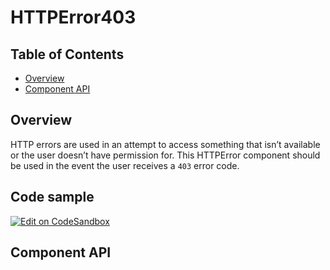 
# HTTPError403

## Table of Contents

- [Overview](#overview)
- [Component API](#component-api)

## Overview

<!-- TODO: Overview. -->

HTTP errors are used in an attempt to access something that isn’t available or
the user doesn’t have permission for. This HTTPError component should be used in
the event the user receives a `403` error code.

## Code sample

[<img alt="Edit on CodeSandbox" src="https://codesandbox.io/static/img/play-codesandbox.svg" />](https://codesandbox.io/s/httperror-403-sv5ud)

## Component API

<ArgsTable />
